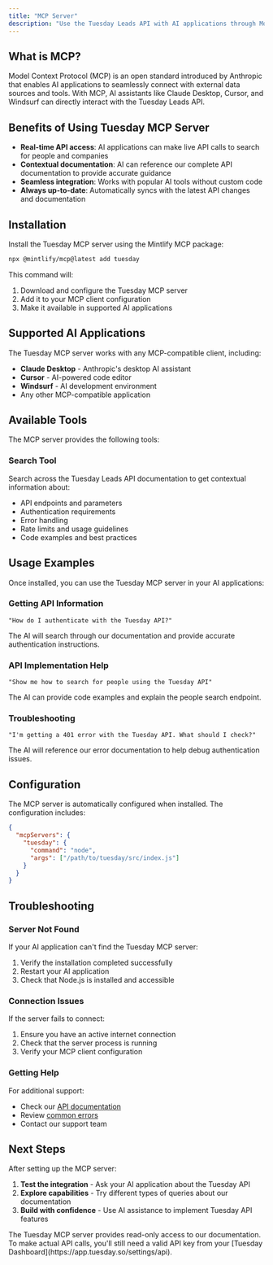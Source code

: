```yaml
---
title: "MCP Server"
description: "Use the Tuesday Leads API with AI applications through Model Context Protocol (MCP)"
---
```


## What is MCP?

Model Context Protocol (MCP) is an open standard introduced by Anthropic that enables AI applications to seamlessly connect with external data sources and tools. With MCP, AI assistants like Claude Desktop, Cursor, and Windsurf can directly interact with the Tuesday Leads API.

## Benefits of Using Tuesday MCP Server

- **Real-time API access**: AI applications can make live API calls to search for people and companies
- **Contextual documentation**: AI can reference our complete API documentation to provide accurate guidance
- **Seamless integration**: Works with popular AI tools without custom code
- **Always up-to-date**: Automatically syncs with the latest API changes and documentation

## Installation

Install the Tuesday MCP server using the Mintlify MCP package:

```bash
npx @mintlify/mcp@latest add tuesday
```

This command will:
1. Download and configure the Tuesday MCP server
2. Add it to your MCP client configuration
3. Make it available in supported AI applications

## Supported AI Applications

The Tuesday MCP server works with any MCP-compatible client, including:

- **Claude Desktop** - Anthropic's desktop AI assistant
- **Cursor** - AI-powered code editor
- **Windsurf** - AI development environment
- Any other MCP-compatible application

## Available Tools

The MCP server provides the following tools:

### Search Tool
Search across the Tuesday Leads API documentation to get contextual information about:
- API endpoints and parameters
- Authentication requirements
- Error handling
- Rate limits and usage guidelines
- Code examples and best practices

## Usage Examples

Once installed, you can use the Tuesday MCP server in your AI applications:

### Getting API Information
```
"How do I authenticate with the Tuesday API?"
```

The AI will search through our documentation and provide accurate authentication instructions.

### API Implementation Help
```
"Show me how to search for people using the Tuesday API"
```

The AI can provide code examples and explain the people search endpoint.

### Troubleshooting
```
"I'm getting a 401 error with the Tuesday API. What should I check?"
```

The AI will reference our error documentation to help debug authentication issues.

## Configuration

The MCP server is automatically configured when installed. The configuration includes:

```json
{
  "mcpServers": {
    "tuesday": {
      "command": "node",
      "args": ["/path/to/tuesday/src/index.js"]
    }
  }
}
```

## Troubleshooting

### Server Not Found
If your AI application can't find the Tuesday MCP server:

1. Verify the installation completed successfully
2. Restart your AI application
3. Check that Node.js is installed and accessible

### Connection Issues
If the server fails to connect:

1. Ensure you have an active internet connection
2. Check that the server process is running
3. Verify your MCP client configuration

### Getting Help
For additional support:
- Check our [API documentation](/api-reference)
- Review [common errors](/errors)
- Contact our support team

## Next Steps

After setting up the MCP server:

1. **Test the integration** - Ask your AI application about the Tuesday API
2. **Explore capabilities** - Try different types of queries about our documentation
3. **Build with confidence** - Use AI assistance to implement Tuesday API features

<Info>
The Tuesday MCP server provides read-only access to our documentation. To make actual API calls, you'll still need a valid API key from your [Tuesday Dashboard](https://app.tuesday.so/settings/api).
</Info> 